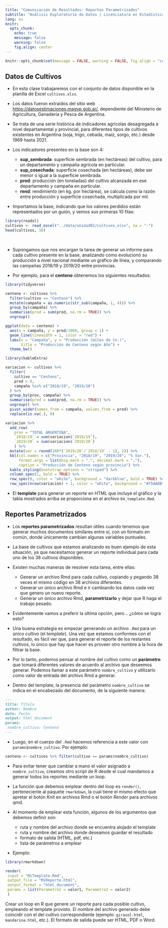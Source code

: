 ```yaml
---
title: "Comunicación de Resultados: Reportes Parametrizados"
subtitle: "Análisis Exploratorio de Datos | Licenciatura en Estadística | FCEyE | UNR"
lang: es
knitr:
  opts_chunk: 
    echo: true
    message: false
    warning: false
    fig.align: center
---
```


<!-- themes: https://bootswatch.com/ -->

```r
knitr::opts_chunk$set(message = FALSE, warning = FALSE, fig.align = "center", out.width = "75%")
```

## Datos de Cultivos

* En esta clase trabajaremos con el conjunto de datos disponible en la planilla de Excel `cultivos.xlsx`.

* Los datos fueron extraídos del sitio web <https://datosestimaciones.magyp.gob.ar/>, dependiente del Ministerio de Agricultura, Ganadería y Pesca de Argentina.

* Se trata de una serie histórica de indicadores agrícolas desagregada a nivel departamental y provincial, para diferentes tipos de cultivos existentes en Argentina (soja, trigo, cebada, maíz, sorgo, etc.) desde 1969 hasta 2021.

* Los indicadores presentes en la base son 4:

    * **sup_sembrada**: superficie sembrada (en hectáreas) del cultivo, para un departamento y campaña agrícola en particular.
    * **sup_cosechada**: superficie cosechada (en hectáreas), debe ser menor o igual a la superficie sembrada.
    * **prod**: producción (en toneladas) del cultivo alcanzada en ese departamento y campaña en particular.
    * **rend**: rendimiento (en kg. por hectárea), se calcula como la razón entre producción y superficie cosechada, multiplicada por mil.


* Importamos la base, indicando que los valores perdidos están representados por un guión, y vemos sus primeras 10 filas:

```r
library(readxl)
cultivos <- read_excel("../data/unidad02/cultivos.xlsx", na = "-")
head(cultivos, 10)
```

<br>

* Supongamos que nos encargan la tarea de generar un informe para cada cultivo presente en la base, analizando cómo evolucionó su producción a nivel nacional mediante un gráfico de línea, y comparando las campañas 2018/19 y 2019/20 entre provincias.

* Por ejemplo, para el **centeno** obtenemos los siguientes resultados:

```r
library(tidyverse)

centeno <- cultivos %>% 
  filter(cultivo == "Centeno") %>% 
  mutate(campaña = as.numeric(str_sub(campaña, 1, 4))) %>% 
  group_by(campaña) %>% 
  summarise(prod = sum(prod, na.rm = TRUE)) %>% 
  ungroup()

ggplot(data = centeno) +
  aes(x = campaña, y = prod/1000, group = 1) +
  geom_line(linewidth = 1, color = "red") +
  labs(x = "Campaña", y = "Producción (miles de tn.)", 
       title = "Producción de Centeno según Año") +
  theme_bw()
```

```r
library(kableExtra)

variacion <- cultivos %>% 
  filter(
    cultivo == "Centeno",
    prod > 0,
    campaña %in% c("2018/19", "2019/20")
  ) %>% 
  group_by(prov, campaña) %>% 
  summarise(prod = sum(prod, na.rm = TRUE)) %>% 
  ungroup() %>% 
  pivot_wider(names_from = campaña, values_from = prod) %>% 
  replace(is.na(.), 0)

variacion %>% 
  add_row(
    prov = "TOTAL ARGENTINA", 
    `2018/19` = sum(variacion$`2018/19`),
    `2019/20` = sum(variacion$`2019/20`)
    ) %>% 
  mutate(var = round(100*(`2019/20`/`2018/19` - 1), 2)) %>% 
  kbl(col.names = c("Provincia", "2018/19", "2019/20", "% Var."), 
      format.args = list(big.mark = ".", decimal.mark = ","), 
      caption = "Producción de Centeno según provincia") %>% 
  kable_styling(bootstrap_options = "striped") %>% 
  column_spec(1, bold = TRUE) %>% 
  row_spec(0, color = "white", background = "darkblue", bold = TRUE) %>% 
  row_spec(nrow(variacion) + 1, color = "white", background = "#75AADB", bold = TRUE)
```

* El **template** para generar un reporte en HTML que incluye el gráfico y la tabla mostrados arriba se proporciona en el archivo `04_template.Rmd`.

## Reportes Parametrizados

* Los **reportes parametrizados** resultan útiles cuando tenemos que generar muchos documentos similares entre sí, con un formato en común, donde únicamente cambian algunas variables puntuales.

* La base de cultivos que estamos analizando es buen ejemplo de esta situación, ya que necesitamos generar un reporte individual para cada uno de los 38 cultivos disponibles.

* Existen muchas maneras de resolver esta tarea, entre ellas:

    - Generar un archivo Rmd para cada cultivo, copiando y pegando 38 veces el mismo código en 38 archivos diferentes.
    - Generar un único archivo Rmd e ir cambiando los datos cada vez que genero un nuevo reporte.
    - Generar un único archivo Rmd, **parametrizarlo** y dejar que R haga el trabajo pesado.

* Evidentemente vamos a preferir la última opción, pero... ¿cómo se logra esto?

* Una buena estrategia es empezar generando un archivo `.Rmd` para un único cultivo (el *template*). Una vez que estamos conformes con el resultado, es fácil ver que, para generar el reporte de los restantes cultivos, lo único que hay que hacer es proveer otro nombre a la hora de filtrar la base.

* Por lo tanto, podemos pensar al nombre del cultivo como un **parámetro** que tomará diferentes valores de acuerdo al archivo que deseemos generar. Podemos llamar a este parámetro `nombre_cultivo` y utilizarlo como valor de entrada del archivo Rmd a generar.

* Dentro del template, la presencia del parámetro `nombre_cultivo` se indica en el encabezado del documento, de la siguiente manera:

````md
---
title: Título
author: Nombre
date: Fecha
output: html_document
params: 
 nombre_cultivo: Centeno
---
````

* Luego, en el cuerpo del `.Rmd` hacemos referencia a este valor con `params$nombre_cultivo`. Por ejemplo:

```r
centeno <- cultivos %>% filter(cultivo == params$nombre_cultivo)
```

* Para evitar tener que cambiar a mano el valor asignado a `nombre_cultivo`, creamos otro script de R desde el cual mandamos a generar todos los reportes mediante un loop. 

* La función que debemos emplear dentro del loop es `render()`, perteneciente al paquete `rmarkdown`, la cual tiene el mismo efecto que apretar el botón *Knit* en archivos Rmd o el botón *Render* para archivos qmd.

* Al momento de emplear esta función, algunos de los argumentos que debemos definir son:

    * ruta y nombre del archivo donde se encuentra alojado el template
    * ruta y nombre del archivo donde deseamos guardar el resultado
    * formato de salida (HTML, pdf, etc.)
    * lista de parámetros a emplear

* Ejemplo:

```r
library(rmarkdown)

render(
 input = "MiTemplate.Rmd",
 output_file = "MiReporte.html",
 output_format = "html_document",
 params = list(Parametro1 = valor1, Parametro2 = valor2)
 )
```

::: {.callout-tip title="Trabajo en Equipo"}

Crear un loop en R que genere un reporte para cada posible cultivo, empleando el template provisto. El nombre del archivo generado debe coincidir con el del cultivo correspondiente (ejemplo: `girasol.html`, `mandarina.html`, etc.). El formato de salida puede ser HTML, PDF o Word.

:::
